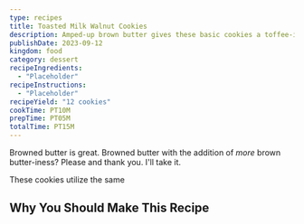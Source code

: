 ```yaml
---
type: recipes
title: Toasted Milk Walnut Cookies
description: Amped-up brown butter gives these basic cookies a toffee-infused twist.
publishDate: 2023-09-12
kingdom: food
category: dessert
recipeIngredients:
  - "Placeholder"
recipeInstructions:
  - "Placeholder"
recipeYield: "12 cookies"
cookTime: PT10M
prepTime: PT05M
totalTime: PT15M
---
```


Browned butter is great. Browned butter with the addition of _more_ brown butter-iness? Please and thank you. I'll take it.

These cookies utilize the same

## Why You Should Make This Recipe
